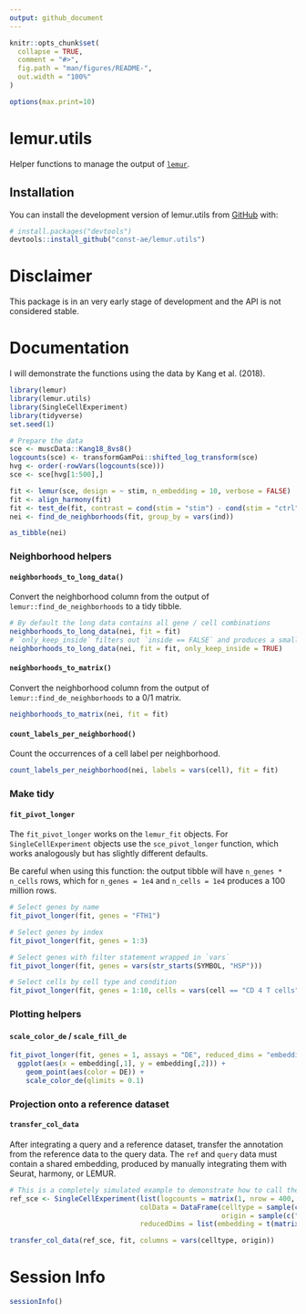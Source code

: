 ```yaml
---
output: github_document
---
```


<!-- README.md is generated from README.Rmd. Please edit that file -->

```r
knitr::opts_chunk$set(
  collapse = TRUE,
  comment = "#>",
  fig.path = "man/figures/README-",
  out.width = "100%"
)

options(max.print=10)
```

# lemur.utils

<!-- badges: start -->
<!-- badges: end -->

Helper functions to manage the output of [`lemur`](https://www.bioconductor.org/packages/lemur/).

## Installation

You can install the development version of lemur.utils from [GitHub](https://github.com/) with:

``` r
# install.packages("devtools")
devtools::install_github("const-ae/lemur.utils")
```

# Disclaimer

This package is in an very early stage of development and the API is not considered stable.

# Documentation

I will demonstrate the functions using the data by Kang et al. (2018).

```r
library(lemur)
library(lemur.utils)
library(SingleCellExperiment)
library(tidyverse)
set.seed(1)

# Prepare the data
sce <- muscData::Kang18_8vs8()
logcounts(sce) <- transformGamPoi::shifted_log_transform(sce)
hvg <- order(-rowVars(logcounts(sce)))
sce <- sce[hvg[1:500],]

fit <- lemur(sce, design = ~ stim, n_embedding = 10, verbose = FALSE)
fit <- align_harmony(fit)
fit <- test_de(fit, contrast = cond(stim = "stim") - cond(stim = "ctrl"))
nei <- find_de_neighborhoods(fit, group_by = vars(ind))

as_tibble(nei)
```


### Neighborhood helpers

#### `neighborhoods_to_long_data()`

Convert the neighborhood column from the output of `lemur::find_de_neighborhoods` to a tidy tibble.

```r
# By default the long data contains all gene / cell combinations
neighborhoods_to_long_data(nei, fit = fit)
# `only_keep_inside` filters out `inside == FALSE` and produces a smaller tibble
neighborhoods_to_long_data(nei, fit = fit, only_keep_inside = TRUE)
```


#### `neighborhoods_to_matrix()`

Convert the neighborhood column from the output of `lemur::find_de_neighborhoods` to a 0/1 matrix. 

```r
neighborhoods_to_matrix(nei, fit = fit)
```

#### `count_labels_per_neighborhood()`

Count the occurrences of a cell label per neighborhood.

```r
count_labels_per_neighborhood(nei, labels = vars(cell), fit = fit)
```

### Make tidy

#### `fit_pivot_longer`

The `fit_pivot_longer` works on the `lemur_fit` objects. For `SingleCellExperiment` objects use the `sce_pivot_longer` function, which works analogously but has slightly different defaults.

Be careful when using this function: the output tibble will have `n_genes * n_cells` rows, which for `n_genes = 1e4` and `n_cells = 1e4` produces a 100 million rows. 

```r
# Select genes by name
fit_pivot_longer(fit, genes = "FTH1")

# Select genes by index
fit_pivot_longer(fit, genes = 1:3)

# Select genes with filter statement wrapped in `vars`
fit_pivot_longer(fit, genes = vars(str_starts(SYMBOL, "HSP")))

# Select cells by cell type and condition
fit_pivot_longer(fit, genes = 1:10, cells = vars(cell == "CD 4 T cells" | stim == "ctrl"))
```



### Plotting helpers

#### `scale_color_de` / `scale_fill_de`

```r
fit_pivot_longer(fit, genes = 1, assays = "DE", reduced_dims = "embedding") %>%
  ggplot(aes(x = embedding[,1], y = embedding[,2])) +
    geom_point(aes(color = DE)) +
    scale_color_de(qlimits = 0.1)
```


### Projection onto a reference dataset

#### `transfer_col_data`

After integrating a query and a reference dataset, transfer the annotation from the reference data to the query data. 
The `ref` and `query` data must contain a shared embedding, produced by manually integrating them with Seurat, harmony, or LEMUR.

```r
# This is a completely simulated example to demonstrate how to call the `transfer_col_data` function
ref_sce <- SingleCellExperiment(list(logcounts = matrix(1, nrow = 400, ncol = 300)),
                                colData = DataFrame(celltype = sample(c("A", "B", "C"), size = 300, replace = TRUE),
                                                    origin = sample(c("foo", "bar"), size = 300, replace = TRUE)),
                                reducedDims = list(embedding = t(matrix(rnorm(10 * 300), nrow = 10, ncol = 300))))

transfer_col_data(ref_sce, fit, columns = vars(celltype, origin))
```





# Session Info

```r
sessionInfo()
```

